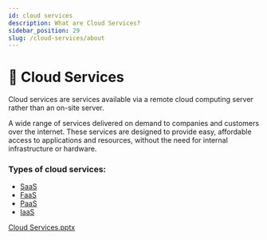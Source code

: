 ```yaml
---
id: cloud services
description: What are Cloud Services?
sidebar_position: 29
slug: /cloud-services/about
---
```


# 🤖 Cloud Services


Cloud services are services available via a remote cloud computing server rather than an on-site server.

A wide range of services delivered on demand to companies and customers over the internet. These services are designed to provide easy, affordable access to applications and resources, without the need for internal infrastructure or hardware.

### Types of cloud services:
- [SaaS](/docs/cloud-services/saas)
- [FaaS](/docs/cloud-services/faas)
- [PaaS](/docs/cloud-services/paas)
- [IaaS](/docs/cloud-services/iaas)


[Cloud Services.pptx](https://s3-us-west-2.amazonaws.com/secure.notion-static.com/b403ab66-6869-4c0d-8a6b-b501b4188726/Cloud_Services.pptx)